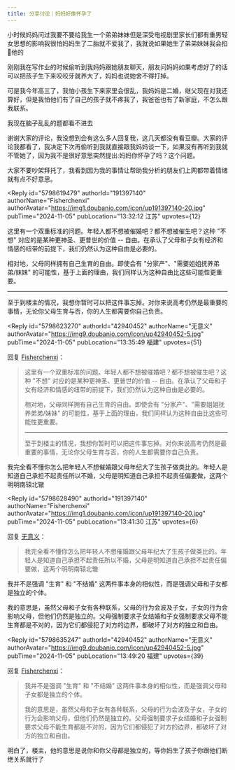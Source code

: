 ```yaml
---
title: 分享讨论｜妈妈好像怀孕了
---
```



<Forum groupName="我们在偷听" groupUrl="https://www.douban.com/group/737051/" archivedAt="2025-05-16T14:16:09.288Z">
  <Post
    id="313434361"
    title="分享讨论｜妈妈好像怀孕了"
    url="https://www.douban.com/group/topic/313434361/?_spm_id=MjQ3OTMwMjE2"
    pubTime="2024-11-29"
    highlightUserId="191397140"
  >
小时候妈妈问过我要不要给我生一个弟弟妹妹但是深受电视剧里家长们都有重男轻女思想的影响我很怕妈妈生了二胎就不爱我了，我就说如果她生了弟弟妹妹我会掐💩他的

刚刚我在写作业的时候偷听到我妈妈跟她朋友聊天，朋友问妈妈如果考虑好了的话可以把孩子生下来咬咬牙就养大了，妈妈也说她舍不得打掉。

可是我今年高三了，我怕小孩生下来家里会很乱，我妈妈是二婚，继父现在对我还算好，但是我怕他们有了自己的孩子就不疼我了，我爸爸也有了新家庭，不怎么跟我联系。

我现在脑子乱乱的题都看不进去

谢谢大家的评论，我没想到会有这么多人回复我，这几天都没有看豆瓣。大家的评论我都看了，我决定下次再偷听到我就直接跟我妈妈谈一下，如果没有再听到我就不管她了，因为我不是很好意思突然提出:妈妈你怀孕了吗？这个问题。

大家不要吵架拜托了，我看到因为我的事情让帮助我分析的朋友们上网都带着情绪就有点不好意思。

<Reply
  id="5798619479"
  authorId="191397140"
  authorName="Fisherchenxi"
  authorAvatar="https://img1.doubanio.com/icon/up191397140-20.jpg"
  pubTime="2024-11-05"
  pubLocation="13:32:12 江苏"
  upvotes={12}
>
这里有一个双重标准的问题。年轻人都不想被催婚吧？都不想被催生吧？这种
"不想" 对应的是某种更神圣、更普世的价值 \--
自由。在承认了父母和子女有经济和情感的纽带的前提下，我们仍然认为这种自由是必要的。

相对地，父母同样拥有自己生育的自由。即使会有
"分家产"、"需要姐姐抚养弟弟/妹妹"
的可能性，基于上面的理由，我们同样认为这种自由比这些可能性更重要。

------------------------------------------------------------------------

至于到楼主的情况，我想你暂时可以把这件事忘掉。对你来说高考仍然是最重要的事情，无论你父母生育与否，你的人生都需要你自己负责。
</Reply>

<Reply
  id="5798623270"
  authorId="42940452"
  authorName="无意义"
  authorAvatar="https://img9.doubanio.com/icon/up42940452-5.jpg"
  pubTime="2024-11-05"
  pubLocation="13:35:49 福建"
  upvotes={51}
>
回复 [Fisherchenxi](https://www.douban.com/people/191397140/)：
 > 这里有一个双重标准的问题。年轻人都不想被催婚吧？都不想被催生吧？这种
> "不想" 对应的是某种更神圣、更普世的价值 \--
> 自由。在承认了父母和子女有经济和情感的纽带的前提下，我们仍然认为这种自由是必要的。
> 
> 相对地，父母同样拥有自己生育的自由。即使会有
> "分家产"、"需要姐姐抚养弟弟/妹妹"
> 的可能性，基于上面的理由，我们同样认为这种自由比这些可能性更重要。
> 
> ------------------------------------------------------------------------
> 
> 至于到楼主的情况，我想你暂时可以把这件事忘掉。对你来说高考仍然是最重要的事情，无论你父母生育与否，你的人生都需要你自己负责。

我完全看不懂你怎么把年轻人不想催婚跟父母年纪大了生孩子做类比的。年轻人是知道自己承担不起责任所以不婚，父母是明知道自己承担不起责任偏要做，这两个明明南辕北辙
</Reply>

<Reply
  id="5798628490"
  authorId="191397140"
  authorName="Fisherchenxi"
  authorAvatar="https://img1.doubanio.com/icon/up191397140-20.jpg"
  pubTime="2024-11-05"
  pubLocation="13:41:30 江苏"
  upvotes={6}
>
回复 [无意义](https://www.douban.com/people/42940452/)：
 > 我完全看不懂你怎么把年轻人不想催婚跟父母年纪大了生孩子做类比的。年轻人是知道自己承担不起责任所以不婚，父母是明知道自己承担不起责任偏要做，这两个明明南辕北辙

我并不是强调 "生育" 和 "不结婚"
这两件事本身的相似性，而是强调父母和子女都是独立的个体。

我的意思是，虽然父母和子女有各种联系，父母的行为会波及子女，子女的行为会影响父母，但他们仍然是独立的。父母强制要求子女结婚和子女强制要求父母不能生育都是不对的，因为它们都侵犯了对方的边界，都破坏了对方的独立和自由。
</Reply>

<Reply
  id="5798635247"
  authorId="42940452"
  authorName="无意义"
  authorAvatar="https://img9.doubanio.com/icon/up42940452-5.jpg"
  pubTime="2024-11-05"
  pubLocation="13:49:20 福建"
  upvotes={39}
>
回复 [Fisherchenxi](https://www.douban.com/people/191397140/)：
 > 我并不是强调 "生育" 和 "不结婚"
> 这两件事本身的相似性，而是强调父母和子女都是独立的个体。
> 
> 我的意思是，虽然父母和子女有各种联系，父母的行为会波及子女，子女的行为会影响父母，但他们仍然是独立的。父母强制要求子女结婚和子女强制要求父母不能生育都是不对的，因为它们都侵犯了对方的边界，都破坏了对方的独立和自由。

明白了，楼主，他的意思是说你和你父母都是独立的，等你妈生了孩子你跟他们断绝关系就行了
</Reply>
  </Post>
</Forum>
